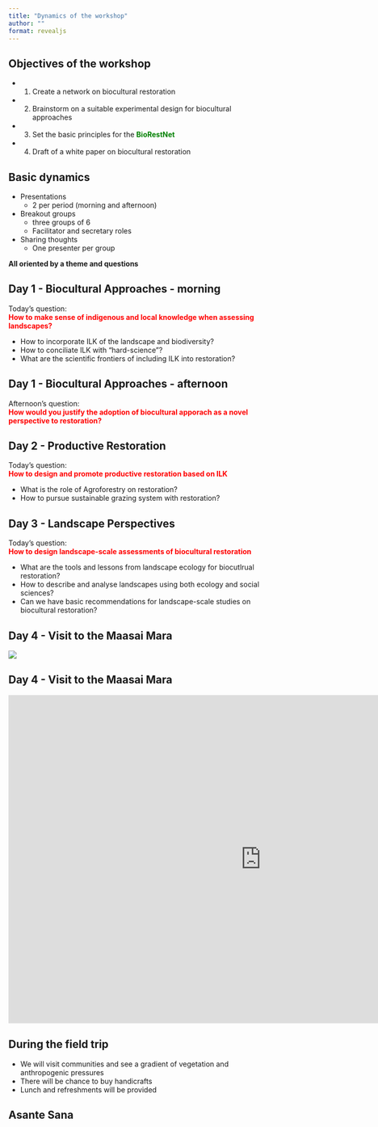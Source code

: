 ```yaml
---
title: "Dynamics of the workshop"
author: ""
format: revealjs
---
```


## Objectives of the workshop

- 1) Create a network on biocultural restoration
- 2) Brainstorm on a suitable experimental design for biocultural approaches
- 3) Set the basic principles for the [**BioRestNet**]{style="color:green;"}
- 4) Draft of a white paper on biocultural restoration

## Basic dynamics

- Presentations
  - 2 per period (morning and afternoon)
- Breakout groups
  - three groups of 6
  - Facilitator and secretary roles
- Sharing thoughts
  - One presenter per group
  
**All oriented by a theme and questions**

## Day 1 - Biocultural Approaches - morning

Today's question: <br>
[**How to make sense of indigenous and local knowledge when assessing landscapes?**]{style=color:red}

- How to incorporate ILK of the landscape and biodiversity?
- How to conciliate ILK with "hard-science"?
- What are the scientific frontiers of including ILK into restoration?

## Day 1 - Biocultural Approaches - afternoon

Afternoon's question: <br>
[**How would you justify the adoption of biocultural apporach as a novel perspective to restoration?**]{.center style=color:red}





## Day 2 - Productive Restoration

Today's question: <br>
[**How to design and promote productive restoration based on ILK**]{style=color:red}

- What is the role of Agroforestry on restoration?
- How to pursue sustainable grazing system with restoration?



## Day 3 - Landscape Perspectives

Today's question: <br>
[**How to design landscape-scale assessments of biocultural restoration**]{style=color:red}

- What are the tools and lessons from landscape ecology for biocutlrual restoration?
- How to describe and analyse landscapes using both ecology and social sciences?
- Can we have basic recommendations for landscape-scale studies on biocultural restoration?

## Day 4 - Visit to the Maasai Mara


![](https://upload.wikimedia.org/wikipedia/commons/9/99/Maasai_tribe.jpg)


## Day 4 - Visit to the Maasai Mara


<iframe src="https://www.google.com/maps/embed?pb=!1m34!1m12!1m3!1d255297.17142362177!2d35.15479910850396!3d-1.1474080543682974!2m3!1f0!2f0!3f0!3m2!1i1024!2i768!4f13.1!4m19!3e2!4m5!1s0x182c593c692b6fff%3A0xcf1f6ec7c5da5de1!2sThe%20Maa%20Guest%20House%2C%20Near%20Talek%2C%20Qu%C3%AAnia!3m2!1d-1.3614416!2d35.2363515!4m5!1s0x182c6198f8bcf471%3A0x91a8ebac99f48f7a!2zQWl0b25nLCBRdcOqbmlh!3m2!1d-1.1930531!2d35.2510726!4m5!1s0x182c79c1bfab6a41%3A0xc557905f1baf668e!2sEnarau%20ConservancyTrust%2C%20Lemek%2C%20Qu%C3%AAnia!3m2!1d-1.0083052!2d35.3345589!5e0!3m2!1spt-BR!2suk!4v1716919431301!5m2!1spt-BR!2suk" width="1000" height="650" style="border:0;" allowfullscreen="" loading="lazy" referrerpolicy="no-referrer-when-downgrade"></iframe>

## During the field trip
 - We will visit communities and see a gradient of vegetation and anthropogenic pressures
 - There will be chance to buy handicrafts
 - Lunch and refreshments will be provided
 
## Asante Sana





